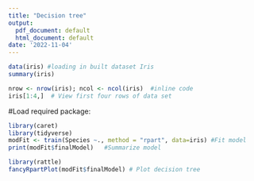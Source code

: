---
title: "Decision tree"
output:
  pdf_document: default
  html_document: default
date: '2022-11-04'
---

```{r}
data(iris) #loading in built dataset Iris
summary(iris)
```

```{r}
nrow <- nrow(iris); ncol <- ncol(iris)  #inline code
iris[1:4,]  # View first four rows of data set
```
#Load required package:
```{r}
library(caret)
library(tidyverse)
modFit <- train(Species ~., method = "rpart", data=iris) #Fit model
print(modFit$finalModel)   #Summarize model
```

```{r}
library(rattle)
fancyRpartPlot(modFit$finalModel) # Plot decision tree
```